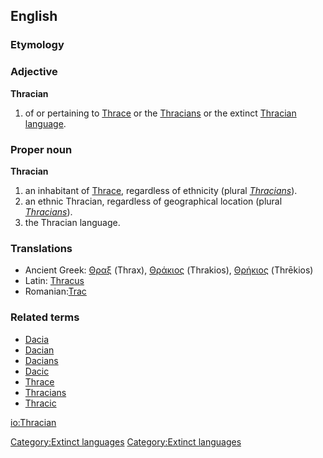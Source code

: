 {{wikipedia|Thracians}}
==English==
===Etymology===
===Adjective===
'''Thracian'''
#of or pertaining to [[W:Thrace|Thrace]] or the [[W:Thracians|Thracians]] or the extinct [[W:Thracian language|Thracian language]].
===Proper noun===
'''Thracian'''
#an inhabitant of [[Thrace]], regardless of ethnicity (plural ''[[Thracians]]'').
#an ethnic Thracian, regardless of geographical location (plural ''[[Thracians]]'').
#the Thracian language.

===Translations===
*Ancient Greek: [[Θραξ]] (Thrax), [[Θράκιος]] (Thrakios), [[Θρήκιος]] (Thrēkios)
*Latin: [[Thracus]]
*Romanian:[[Trac]]

[[Category:Extinct languages]]

===Related terms===
*[[Dacia]]
*[[Dacian]]
*[[Dacians]]
*[[Dacic]]
*[[Thrace]]
*[[Thracians]]
*[[Thracic]]

[[Category:Extinct languages]]

[[io:Thracian]]